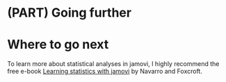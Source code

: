 # (PART) Going further {-}

# Where to go next

To learn more about statistical analyses in jamovi, I highly recommend the free e-book <a href="https://www.learnstatswithjamovi.com/">Learning statistics with jamovi</a> by Navarro and Foxcroft.  
